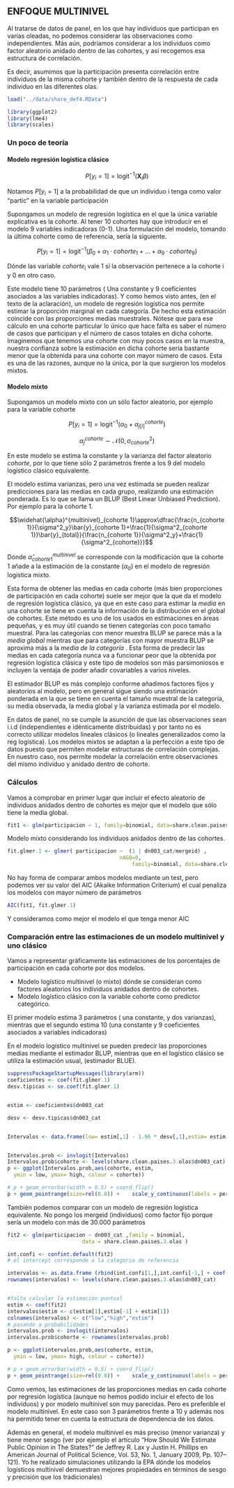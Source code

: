 ## ENFOQUE MULTINIVEL

Al tratarse de datos de panel, en los que hay individuos que participan en varias oleadas, no podemos considerar las observaciones como independientes. Más aún, podríamos considerar a los individuos como factor aleatorio anidado dentro de las cohortes, y así recogemos esa estructura de correlación. 

Es decir, asumimos que la participación presenta correlación entre individuos de la misma cohorte y también dentro de la respuesta de cada individuo en las diferentes olas.

```r
load("../data/share_def4.RData")
```
```r
library(ggplot2)
library(lme4)
library(scales)
```


### Un poco de teoría


#### Modelo regresión logística clásico

$$P[y_{i}=1]= \text{logit}^{-1} (\mathbf{X}_i\beta)$$

Notamos $P[y_{i}=1]$ a la probabilidad de que un individuo i tenga como valor "partic" en la variable participación

Supongamos un modelo de regresión logística en el que la única variable explicativa es la cohorte. Al tener 10 cohortes hay que introducir en el modelo 9 variables indicadoras (0-1). Una formulación del modelo, tomando la última cohorte como de referencia, sería la siguiente.

$$P[y_{i}=1]= \text{logit}^{-1} (\beta_0+\alpha_1\cdot cohorte_1 +\ldots + \alpha_9\cdot cohorte_9  )$$

Dónde las variable $cohorte_i$ vale 1 si la observación pertenece a la cohorte i y 0 en otro caso.

Este modelo tiene 10 parámetros ( Una constante y 9 coeficientes asociados a las variables indicadoras). Y como hemos visto antes, (en el texto de la aclaración), un modelo de regresión logística nos permite estimar la proporción marginal en cada categoría. De hecho esta estimación coincide con las proporciones medias muestrales. Nótese que para ese cálculo en una cohorte particular lo único que hace falta es saber el número de casos que participan y el número de casos totales en dicha cohorte. 
Imaginemos que tenemos una cohorte con muy pocos casos en la muestra, nuestra confianza sobre la estimación en dicha cohorte sería bastante menor que la obtenida para una cohorte con mayor número de casos. Esta es una de las razones, aunque no la única, por la que surgieron los modelos mixtos.

#### Modelo mixto

Supongamos un modelo mixto con un sólo factor aleatorio, por ejemplo para la variable cohorte

$$P[y_{i}=1]= \text{logit}^{-1} (\alpha_0+\alpha^{cohorte}_{j[i]})$$

$$ \alpha^{cohorte}_j \backsim\mathcal{N}(0,\sigma^2_{cohorte}) $$

En este modelo se estima la constante y la varianza del factor aleatorio *cohorte*, por lo que tiene sólo 2 parámetros frente a los 9 del modelo logístico clásico equivalente.

El modelo estima varianzas, pero una vez estimada se pueden realizar predicciones para las  medias en cada grupo, realizando una estimación ponderada. Es lo que se llama un BLUP (Best Linear Unbiased Prediction). Por ejemplo para la cohorte 1.



$$\widehat{\alpha}^{multinivel}_{cohorte 1}\approx\dfrac{\frac{n_{cohorte 1}}{\sigma^2_y}\bar{y}_{cohorte 1}+\frac{1}{\sigma^2_{cohorte 1}}\bar{y}_{total}}{\frac{n_{cohorte 1}}{\sigma^2_y}+\frac{1}{\sigma^2_{cohorte}}}$$

Dónde 
$\widehat{\alpha}^{multinivel}_{cohorte 1}$ se corresponde con la modificación que la cohorte 1 añade a la estimación de la constante ($\alpha_0$) en el modelo de regresión logística mixto.

Esta forma de obtener las medias en cada cohorte (más bien proporciones de participación en cada cohorte) suele ser mejor que la que da el modelo de regresión logística clásico, ya que en este caso para estimar la *media* en una cohorte se tiene en cuenta la información de la distribución en el global de cohortes.
Este método es uno de los usados en estimaciones en áreas pequeñas, y es muy útil cuando se tienen categorías con poco tamaño muestral. Para las categorías con menor muestra BLUP se parece más a la *media global* mientras que para categorías con mayor muestra BLUP se aproxima más a la *media de la categoría* .
Esta forma de predecir las medias en cada categoría nunca va a funcionar peor que la obtenida por regresión logística clásica y este tipo de modelos son más parsimoniosos e incluyen la ventaja de poder añadir covariables a varios niveles.

El estimador BLUP es más complejo conforme añadimos factores fijos y aleatorios al modelo, pero en general sigue siendo una estimación ponderada en la que se tiene en cuenta el tamaño muestral de la categoría, su media observada, la media global y la varianza estimada por el modelo.

En datos de panel, no se cumple la asunción de que  las observaciones sean i.i.d (independientes e idénticamente distribuidas) y por tanto no es correcto utilizar modelos lineales clásicos (o lineales generalizados como la reg logística). 
Los modelos mixtos se adaptan a la perfección a este tipo de datos puesto que permiten modelar estructuras de correlación complejas. En nuestro caso, nos permite modelar la correlación entre observaciones del mismo individuo y anidado dentro de cohorte.


### Cálculos 


Vamos a comprobar en primer lugar que incluir el efecto aleatorio de individuos anidados dentro de cohortes es mejor que el modelo que sólo tiene la media global.




```r
fit1 <- glm(participacion ~ 1, family=binomial, data=share.clean.paises.3.olas)

```

Modelo mixto considerando los individuos anidados dentro de las cohortes.



```r

fit.glmer.1 <- glmer( participacion ~  (1 | dn003_cat/mergeid) ,
									nAGQ=0,
										family=binomial, data=share.clean.paises.3.olas)
```

No hay forma de comparar ambos modelos mediante un test, pero podemos ver su valor del AIC (Akaike Information Criterium) el cual penaliza los modelos con mayor número de parámetros

```r
AIC(fit1, fit.glmer.1)

```
Y consideramos como mejor el modelo el que tenga menor AIC

### Comparación entre las estimaciones de un modelo multinivel y uno clásico

Vamos a representar gráficamente las estimaciones de los porcentajes de participación en cada cohorte por dos modelos.

* Modelo logístico multinivel (o mixto) dónde se consideran como factores aleatorios los individuos anidados dentro de cohortes.
* Modelo logístico clásico con la variable cohorte como predictor categórico.

El primer modelo estima 3 parámetros ( una constante, y dos varianzas), mientras que el segundo estima 10 (una constante y 9 coeficientes asociados a variables indicadoras)

En el modelo logístico multinivel se pueden predecir las proporciones medias mediante el estimador BLUP, mientras que en el logístico clásico se utiliza la estimación usual, (estimador BLUE).

```r
suppressPackageStartupMessages(library(arm))
coeficientes <- coef(fit.glmer.1)
desv.tipicas <- se.coef(fit.glmer.1)


estim <- coeficientes$dn003_cat

desv <- desv.tipicas$dn003_cat


Intervalos <- data.frame(low= estim[,1] - 1.96 * desv[,1],estim= estim[,1], high= estim[,1] + 1.96  *desv[,1] )


Intervalos.prob <- invlogit(Intervalos)
Intervalos.prob$cohorte <- levels(share.clean.paises.3.olas$dn003_cat)
p <- ggplot(Intervalos.prob,aes(cohorte, estim,
  ymin = low, ymax= high, colour = cohorte))

# p + geom_errorbar(width = 0.5) + coord_flip()
p + geom_pointrange(size=rel(0.8)) + 	scale_y_continuous(labels = percent, limits=c(0.15,0.65))+ coord_flip() + labs(x="Cohorte",y="Probabilidad (en %)") + ggtitle("Porcentaje de participación estimado por cohorte\n Modelo logístico multinivel")
```

También podemos comparar con un modelo de regresión logística  equivalente. No pongo los mergeid (individuos) como factor fijo porque sería un modelo con más de 30.000 parámetros
```r
fit2 <- glm(participacion ~ dn003_cat ,family = binomial, 
						data = share.clean.paises.3.olas )

```
```r
int.confi <- confint.default(fit2)
# el intercept corresponde a la categoria de referencia

intervalos <- as.data.frame (rbind(int.confi[1,],int.confi[-1,] + coef(fit2)[1]) )
rownames(intervalos) <- levels(share.clean.paises.3.olas$dn003_cat)


#falta calcular la estimación puntual
estim <- coef(fit2)
intervalos$estim <- c(estim[1],estim[-1] + estim[1])
colnames(intervalos) <- c("low","high","estim")
# pasando a probabilidades
intervalos.prob <- invlogit(intervalos)
intervalos.prob$cohorte <- rownames(intervalos.prob)

p <- ggplot(intervalos.prob,aes(cohorte, estim,
  ymin = low, ymax= high, colour = cohorte))

# p + geom_errorbar(width = 0.5) + coord_flip()
p + geom_pointrange(size=rel(0.8)) + 	scale_y_continuous(labels = percent, limits=c(0.15,0.65))+ coord_flip() + labs(x="Cohorte",y="Probabilidad (en %)") + ggtitle("Porcentaje de participación estimado por cohorte\n Modelo logístico clásico")

```
Como vemos, las estimaciones de las proporciones medias en cada cohorte por regresión logística (aunque no hemos podido incluir el efecto de los individuos) y por modelo multinivel son muy parecidas. 
Pero es preferible el modelo multinivel. En este caso son 3 parámetros frente a 10 y además nos ha permitido tener en cuenta la estructura de dependencia de los datos.

Además en general, el modelo multinivel es más preciso (menor varianza) y tiene menor sesgo (ver por ejemplo  el artículo "How Should We Estimate Public Opinion in The States?" de Jeffrey R. Lax y Justin H. Phillips en American Journal of Political Science, Vol. 53, No. 1, January 2009, Pp. 107–121). Yo he realizado simulaciones utilizando la EPA dónde los modelos logísticos multinivel demuestran mejores propiedades en términos de sesgo y precisión que los tradicionales)
